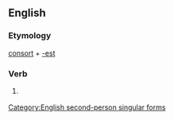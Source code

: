 ==English==

===Etymology===
[[consort]] + [[-est]]

===Verb===
{{en-verb form}}

# {{context|archaic|lang=en}} {{form of|Second-person singular simple present form|consort|lang=en}}

[[Category:English second-person singular forms]]